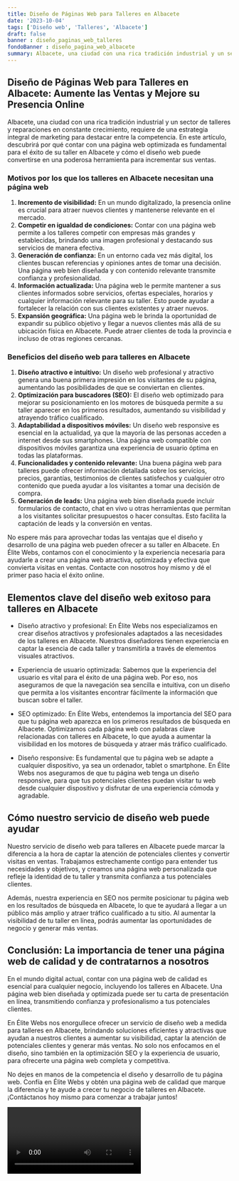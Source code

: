 ```yaml
---
title: Diseño de Páginas Web para Talleres en Albacete
date: '2023-10-04'
tags: ['Diseño web', 'Talleres', 'Albacete']
draft: false
banner : diseño_paginas_web_talleres
fondoBanner : diseño_pagina_web_albacete
summary: Albacete, una ciudad con una rica tradición industrial y un sector de talleres y reparaciones en constante crecimiento, requiere de una estrategia integral de marketing para destacar entre la competencia. En este artículo, descubrirá por qué contar con una página web optimizada es fundamental para el éxito de su taller en Albacete y cómo el diseño web puede convertirse en una poderosa herramienta para incrementar sus ventas.
---
```


## **Diseño de Páginas Web para Talleres en Albacete: Aumente las Ventas y Mejore su Presencia Online**

Albacete, una ciudad con una rica tradición industrial y un sector de talleres y reparaciones en constante crecimiento, requiere de una estrategia integral de marketing para destacar entre la competencia. En este artículo, descubrirá por qué contar con una página web optimizada es fundamental para el éxito de su taller en Albacete y cómo el diseño web puede convertirse en una poderosa herramienta para incrementar sus ventas.

### **Motivos por los que los talleres en Albacete necesitan una página web**
1. **Incremento de visibilidad:** En un mundo digitalizado, la presencia online es crucial para atraer nuevos clientes y mantenerse relevante en el mercado.
2. **Competir en igualdad de condiciones:** Contar con una página web permite a los talleres competir con empresas más grandes y establecidas, brindando una imagen profesional y destacando sus servicios de manera efectiva.
3. **Generación de confianza:** En un entorno cada vez más digital, los clientes buscan referencias y opiniones antes de tomar una decisión. Una página web bien diseñada y con contenido relevante transmite confianza y profesionalidad.
4. **Información actualizada:** Una página web le permite mantener a sus clientes informados sobre servicios, ofertas especiales, horarios y cualquier información relevante para su taller. Esto puede ayudar a fortalecer la relación con sus clientes existentes y atraer nuevos.
5. **Expansión geográfica:** Una página web le brinda la oportunidad de expandir su público objetivo y llegar a nuevos clientes más allá de su ubicación física en Albacete. Puede atraer clientes de toda la provincia e incluso de otras regiones cercanas.

### **Beneficios del diseño web para talleres en Albacete**
1. **Diseño atractivo e intuitivo:** Un diseño web profesional y atractivo genera una buena primera impresión en los visitantes de su página, aumentando las posibilidades de que se conviertan en clientes.
2. **Optimización para buscadores (SEO):** El diseño web optimizado para mejorar su posicionamiento en los motores de búsqueda permite a su taller aparecer en los primeros resultados, aumentando su visibilidad y atrayendo tráfico cualificado.
3. **Adaptabilidad a dispositivos móviles:** Un diseño web responsive es esencial en la actualidad, ya que la mayoría de las personas acceden a internet desde sus smartphones. Una página web compatible con dispositivos móviles garantiza una experiencia de usuario óptima en todas las plataformas.
4. **Funcionalidades y contenido relevante:** Una buena página web para talleres puede ofrecer información detallada sobre los servicios, precios, garantías, testimonios de clientes satisfechos y cualquier otro contenido que pueda ayudar a los visitantes a tomar una decisión de compra.
5. **Generación de leads:** Una página web bien diseñada puede incluir formularios de contacto, chat en vivo u otras herramientas que permitan a los visitantes solicitar presupuestos o hacer consultas. Esto facilita la captación de leads y la conversión en ventas.

No espere más para aprovechar todas las ventajas que el diseño y desarrollo de una página web pueden ofrecer a su taller en Albacete. En Élite Webs, contamos con el conocimiento y la experiencia necesaria para ayudarle a crear una página web atractiva, optimizada y efectiva que convierta visitas en ventas. Contacte con nosotros hoy mismo y dé el primer paso hacia el éxito online.

<GifSeo />

<Cta />

## Elementos clave del diseño web exitoso para talleres en Albacete

- Diseño atractivo y profesional: En Élite Webs nos especializamos en crear diseños atractivos y profesionales adaptados a las necesidades de los talleres en Albacete. Nuestros diseñadores tienen experiencia en captar la esencia de cada taller y transmitirla a través de elementos visuales atractivos.

- Experiencia de usuario optimizada: Sabemos que la experiencia del usuario es vital para el éxito de una página web. Por eso, nos aseguramos de que la navegación sea sencilla e intuitiva, con un diseño que permita a los visitantes encontrar fácilmente la información que buscan sobre el taller.

- SEO optimizado: En Élite Webs, entendemos la importancia del SEO para que tu página web aparezca en los primeros resultados de búsqueda en Albacete. Optimizamos cada página web con palabras clave relacionadas con talleres en Albacete, lo que ayuda a aumentar la visibilidad en los motores de búsqueda y atraer más tráfico cualificado.

- Diseño responsive: Es fundamental que tu página web se adapte a cualquier dispositivo, ya sea un ordenador, tablet o smartphone. En Élite Webs nos aseguramos de que tu página web tenga un diseño responsive, para que tus potenciales clientes puedan visitar tu web desde cualquier dispositivo y disfrutar de una experiencia cómoda y agradable.

## Cómo nuestro servicio de diseño web puede ayudar

Nuestro servicio de diseño web para talleres en Albacete puede marcar la diferencia a la hora de captar la atención de potenciales clientes y convertir visitas en ventas. Trabajamos estrechamente contigo para entender tus necesidades y objetivos, y creamos una página web personalizada que refleje la identidad de tu taller y transmita confianza a tus potenciales clientes.

Además, nuestra experiencia en SEO nos permite posicionar tu página web en los resultados de búsqueda en Albacete, lo que te ayudará a llegar a un público más amplio y atraer tráfico cualificado a tu sitio. Al aumentar la visibilidad de tu taller en línea, podrás aumentar las oportunidades de negocio y generar más ventas.

## Conclusión: La importancia de tener una página web de calidad y de contratarnos a nosotros

En el mundo digital actual, contar con una página web de calidad es esencial para cualquier negocio, incluyendo los talleres en Albacete. Una página web bien diseñada y optimizada puede ser tu carta de presentación en línea, transmitiendo confianza y profesionalismo a tus potenciales clientes.

En Élite Webs nos enorgullece ofrecer un servicio de diseño web a medida para talleres en Albacete, brindando soluciones eficientes y atractivas que ayudan a nuestros clientes a aumentar su visibilidad, captar la atención de potenciales clientes y generar más ventas. No solo nos enfocamos en el diseño, sino también en la optimización SEO y la experiencia de usuario, para ofrecerte una página web completa y competitiva.

No dejes en manos de la competencia el diseño y desarrollo de tu página web. Confía en Élite Webs y obtén una página web de calidad que marque la diferencia y te ayude a crecer tu negocio de talleres en Albacete. ¡Contáctanos hoy mismo para comenzar a trabajar juntos!

<Video />

<CtaBot job='Talleres' city='Albacete'/>

<Gmaps query='Albacete+españa+maps' />